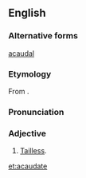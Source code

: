 ==English==

===Alternative forms===
[[acaudal]]

===Etymology===
From {{prefix|a|caudate|t1=without|t2=having a tail}}.

===Pronunciation===
{{a|US}} {{IPA|/eɪ.ˈkɔ.ˌdeɪt/}}

===Adjective===
{{en-adj|-}}

# {{context|biology|zoology}} [[tailless|Tailless]].

[[et:acaudate]]